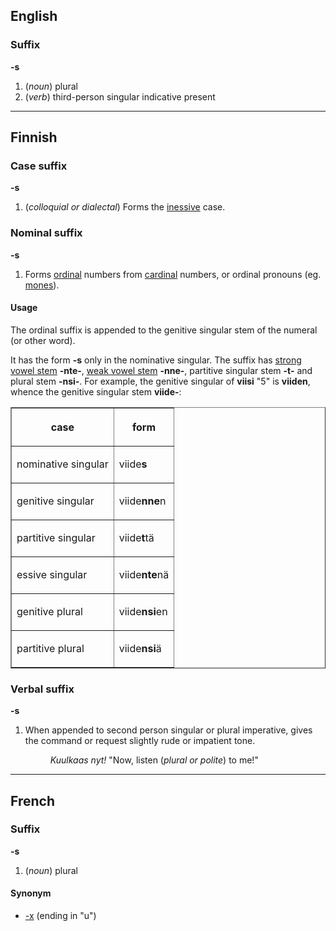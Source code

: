 ==English==
===Suffix===
'''-s'''

# (''noun'') plural
# (''verb'') third-person singular indicative present

----

==Finnish==

===Case suffix===
'''-s'''

# (''colloquial or dialectal'') Forms the [[inessive]] case.

===Nominal suffix===
'''-s'''

# Forms [[ordinal]] numbers from [[cardinal]] numbers, or ordinal pronouns (eg. [[mones#Finnish|mones]]).

====Usage====
The ordinal suffix is appended to the genitive singular stem of the numeral (or other word).

It has the form '''-s''' only in the nominative singular. The suffix has [[strong vowel stem]] '''-nte-''', [[weak vowel stem]] '''-nne-''', partitive singular stem '''-t-''' and plural stem '''-nsi-'''. For example, the genitive singular of '''viisi''' "5" is '''viiden''', whence the genitive singular stem '''viide-''':

<table border="1">
<tr><th>case</th><th>form</th></tr>
<tr><td>nominative singular</td><td>viide'''s'''</td></tr>
<tr><td>genitive singular  </td><td>viide'''nne'''n</td></tr>
<tr><td>partitive singular </td><td>viide'''t'''tä</td></tr>
<tr><td>essive singular    </td><td>viide'''nte'''nä</td></tr>
<tr><td>genitive plural    </td><td>viide'''nsi'''en</td></tr>
<tr><td>partitive plural   </td><td>viide'''nsi'''ä</td></tr>
</table>

===Verbal suffix===
'''-s'''

# When appended to second person singular or plural imperative, gives the command or request slightly rude or impatient tone.
#: ''Kuulkaas nyt!'' "Now, listen (''plural or polite'') to me!"

----

==French==
===Suffix===
'''-s'''

# (''noun'') plural

====Synonym====
*[[-x]] (ending in "u")